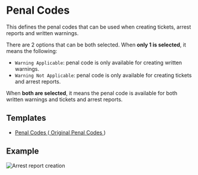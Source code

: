 # Penal Codes

This defines the penal codes that can be used when creating tickets, arrest reports and written warnings.

There are 2 options that can be both selected. When **only 1 is selected**, it means the following:

- `Warning Applicable`: penal code is only available for creating written warnings.
- `Warning Not Applicable`: penal code is only available for creating tickets and arrest reports.

When **both are selected**, it means the penal code is available for both written warnings and tickets and arrest reports.

## Templates

- <a download href="https://docs.snailycad.org/templates/penal-code.json">
    Penal Codes
  </a> (<a
    target="_blank"
    href="https://docs.google.com/document/d/15gVSqmndVSym2fukgF1xykHkQ2-Q-J8jRGFbig2E64s/edit?usp=sharing"
  >
    Original Penal Codes
  </a>)

## Example

![Arrest report creation](/features/values/penal-code.png)

